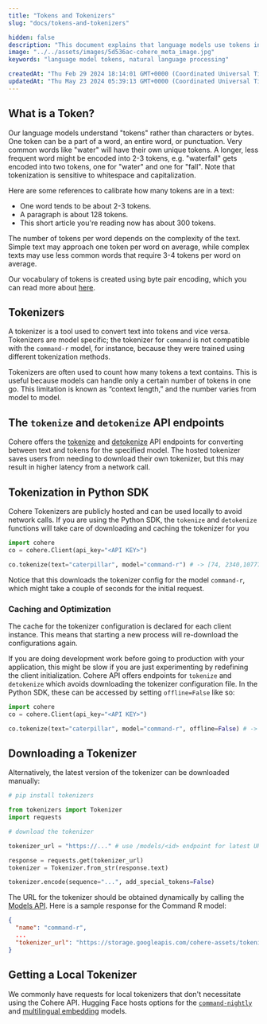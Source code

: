 ```yaml
---
title: "Tokens and Tokenizers"
slug: "docs/tokens-and-tokenizers"

hidden: false 
description: "This document explains that language models use tokens instead of characters or bytes, with common words having unique tokens and longer, less frequent words being encoded into multiple tokens. The number of tokens per word varies based on text complexity."
image: "../../assets/images/5d536ac-cohere_meta_image.jpg"  
keywords: "language model tokens, natural language processing"

createdAt: "Thu Feb 29 2024 18:14:01 GMT+0000 (Coordinated Universal Time)"
updatedAt: "Thu May 23 2024 05:39:13 GMT+0000 (Coordinated Universal Time)"
---
```

## What is a Token?

Our language models understand "tokens" rather than characters or bytes. One token can be a part of a word, an entire word, or punctuation. Very common words like "water" will have their own unique tokens. A longer, less frequent word might be encoded into 2-3 tokens, e.g. "waterfall" gets encoded into two tokens, one for "water" and one for "fall". Note that tokenization is sensitive to whitespace and capitalization.

Here are some references to calibrate how many tokens are in a text:

- One word tends to be about 2-3 tokens.
- A paragraph is about 128 tokens.
- This short article you're reading now has about 300 tokens.

The number of tokens per word depends on the complexity of the text. Simple text may approach one token per word on average, while complex texts may use less common words that require 3-4 tokens per word on average.

Our vocabulary of tokens is created using byte pair encoding, which you can read more about [here](https://en.wikipedia.org/wiki/Byte_pair_encoding).

## Tokenizers

A tokenizer is a tool used to convert text into tokens and vice versa. Tokenizers are model specific; the tokenizer for `command` is not compatible with the `command-r` model, for instance, because they were trained using different tokenization methods.

Tokenizers are often used to count how many tokens a text contains. This is useful because models can handle only a certain number of tokens in one go. This limitation is known as “context length,” and the number varies from model to model.

## The `tokenize` and `detokenize` API endpoints

Cohere offers the [tokenize](/reference/tokenize) and [detokenize](/reference/detokenize) API endpoints for converting between text and tokens for the specified model. The hosted tokenizer saves users from needing to download their own tokenizer, but this may result in higher latency from a network call.

## Tokenization in Python SDK

Cohere Tokenizers are publicly hosted and can be used locally to avoid network calls. If you are using the Python SDK, the `tokenize` and `detokenize` functions will take care of downloading and caching the tokenizer for you

```python python
import cohere  
co = cohere.Client(api_key="<API KEY>")

co.tokenize(text="caterpillar", model="command-r") # -> [74, 2340,107771]
```

Notice that this downloads the tokenizer config for the model `command-r`, which might take a couple of seconds for the initial request.

### Caching and Optimization

The cache for the tokenizer configuration is declared for each client instance. This means that starting a new process will re-download the configurations again.

If you are doing development work before going to production with your application, this might be slow if you are just experimenting by redefining the client initialization. Cohere API offers endpoints for `tokenize` and `detokenize` which avoids downloading the tokenizer configuration file. In the Python SDK, these can be accessed by setting `offline=False` like so:

```python
import cohere  
co = cohere.Client(api_key="<API KEY>")

co.tokenize(text="caterpillar", model="command-r", offline=False) # -> [74, 2340,107771], no tokenizer config was downloaded
```

## Downloading a Tokenizer

Alternatively, the latest version of the tokenizer can be downloaded manually:

```python
# pip install tokenizers

from tokenizers import Tokenizer  
import requests

# download the tokenizer

tokenizer_url = "https://..." # use /models/<id> endpoint for latest URL

response = requests.get(tokenizer_url)  
tokenizer = Tokenizer.from_str(response.text)

tokenizer.encode(sequence="...", add_special_tokens=False)
```

The URL for the tokenizer should be obtained dynamically by calling the [Models API](/reference/get-model). Here is a sample response for the Command R model:

```json
{  
  "name": "command-r",  
  ...
  "tokenizer_url": "https://storage.googleapis.com/cohere-assets/tokenizers/command-r-v1.json"  
}
```

## Getting a Local Tokenizer

We commonly have requests for local tokenizers that don't necessitate using the Cohere API. Hugging Face hosts options for the [`command-nightly`](https://huggingface.co/Cohere/Command-nightly) and [multilingual embedding](https://huggingface.co/Cohere/multilingual-22-12) models.

